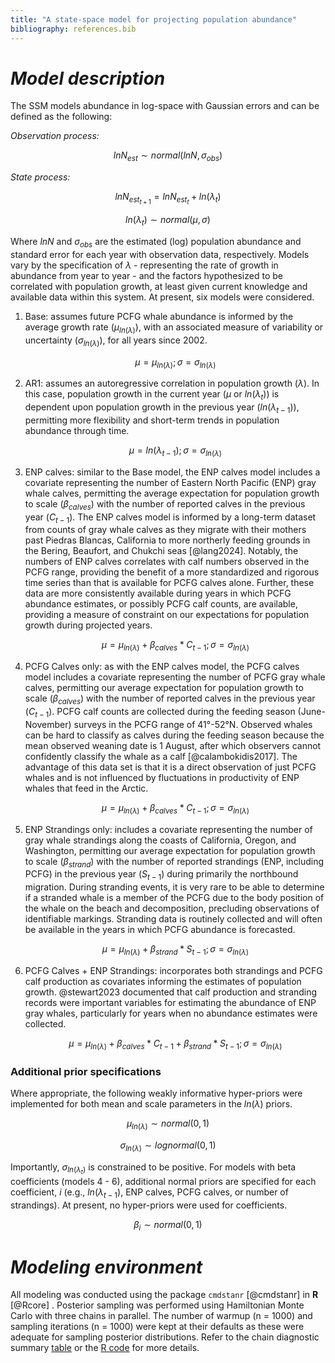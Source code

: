 ```yaml
---
title: "A state-space model for projecting population abundance"
bibliography: references.bib
---
```


# *Model description*

The SSM models abundance in log-space with Gaussian errors and can be defined as the following:

*Observation process:*

$$ lnN_{est} \sim normal(lnN, \sigma_{obs}) $$

*State process:*

$$ lnN_{est_{t+1}} = lnN_{est_{t}} + ln(\lambda_{t}) $$

$$ ln(\lambda_{t}) \sim normal(\mu, \sigma) $$

Where $lnN$ and $\sigma_{obs}$ are the estimated (log) population abundance and standard error for each year with observation data, respectively. Models vary by the specification of $\lambda$ - representing the rate of growth in abundance from year to year - and the factors hypothesized to be correlated with population growth, at least given current knowledge and available data within this system. At present, six models were considered.

1.  Base: assumes future PCFG whale abundance is informed by the average growth rate ($\mu_{ln(\lambda)}$), with an associated measure of variability or uncertainty ($\sigma_{ln(\lambda)}$), for all years since 2002.

    $$ \mu = \mu_{ln(\lambda)}; \sigma = \sigma_{ln(\lambda)} $$

3.  AR1: assumes an autoregressive correlation in population growth ($\lambda$). In this case, population growth in the current year ($\mu$ or $ln(\lambda_{t})$) is dependent upon population growth in the previous year ($ln(\lambda_{t-1})$), permitting more flexibility and short-term trends in population abundance through time.

    $$ \mu = ln(\lambda_{t-1}); \sigma = \sigma_{ln(\lambda)} $$

4.  ENP calves: similar to the Base model, the ENP calves model includes a covariate representing the number of Eastern North Pacific (ENP) gray whale calves, permitting the average expectation for population growth to scale ($\beta_{calves}$) with the number of reported calves in the previous year ($C_{t-1}$). The ENP calves model is informed by a long-term dataset from counts of gray whale calves as they migrate with their mothers past Piedras Blancas, California to more northerly feeding grounds in the Bering, Beaufort, and Chukchi seas [@lang2024]. Notably, the numbers of ENP calves correlates with calf numbers observed in the PCFG range, providing the benefit of a more standardized and rigorous time series than that is available for PCFG calves alone. Further, these data are more consistently available during years in which PCFG abundance estimates, or possibly PCFG calf counts, are available, providing a measure of constraint on our expectations for population growth during projected years.

    $$ \mu = \mu_{ln(\lambda)} + \beta_{calves} * C_{t-1}; \sigma = \sigma_{ln(\lambda)} $$

5.  PCFG Calves only: as with the ENP calves model, the PCFG calves model includes a covariate representing the number of PCFG gray whale calves, permitting our average expectation for population growth to scale ($\beta_{calves}$) with the number of reported calves in the previous year ($C_{t-1}$). PCFG calf counts are collected during the feeding season (June-November) surveys in the PCFG range of 41°-52°N. Observed whales can be hard to classify as calves during the feeding season because the mean observed weaning date is 1 August, after which observers cannot confidently classify the whale as a calf [@calambokidis2017]. The advantage of this data set is that it is a direct observation of just PCFG whales and is not influenced by fluctuations in productivity of ENP whales that feed in the Arctic.

    $$ \mu = \mu_{ln(\lambda)} + \beta_{calves} * C_{t-1}; \sigma = \sigma_{ln(\lambda)} $$

6.  ENP Strandings only: includes a covariate representing the number of gray whale strandings along the coasts of California, Oregon, and Washington, permitting our average expectation for population growth to scale ($\beta_{strand}$) with the number of reported strandings (ENP, including PCFG) in the previous year ($S_{t-1}$) during primarily the northbound migration. During stranding events, it is very rare to be able to determine if a stranded whale is a member of the PCFG due to the body position of the whale on the beach and decomposition, precluding observations of identifiable markings. Stranding data is routinely collected and will often be available in the years in which PCFG abundance is forecasted. 

    $$ \mu = \mu_{ln(\lambda)} + \beta_{strand} * S_{t-1}; \sigma = \sigma_{ln(\lambda)} $$

7.  PCFG Calves + ENP Strandings: incorporates both strandings and PCFG calf production as covariates informing the estimates of population growth. @stewart2023 documented that calf production and stranding records were important variables for estimating the abundance of ENP gray whales, particularly for years when no abundance estimates were collected.

    $$ \mu = \mu_{ln(\lambda)} + \beta_{calves} * C_{t-1} + \beta_{strand} * S_{t-1}; \sigma = \sigma_{ln(\lambda)} $$

<!--#  1. Base: $ln(\lambda_{t}) \sim normal(\mu_{ln(\lambda)}, \sigma_{ln(\lambda)})$  2. AR1v1: $ln(\lambda_{t}) \sim normal(ln(\lambda_{t-1}), \sigma_{ln(\lambda_{t})})$  3. AR2v2: $ln(\lambda_{t}) \sim normal(\mu_{ln(\lambda_{t})} + ln(\lambda_{t-1}) * \beta, \sigma_{ln(\lambda_{t})})$  4. ENP calves: $ln(\lambda_{t}) \sim normal(\mu_{ln(\lambda_{t})} + C_{t} * \beta_{calves}, \sigma_{ln(\lambda_{t})})$  5. (PCFG) Calves only: $ln(\lambda_{t}) \sim normal(\mu_{ln(\lambda_{t})} + C_{t} * \beta_{calves}, \sigma_{ln(\lambda_{t})})$  6. (ENP) Strandings only: $ln(\lambda_{t}) \sim normal(\mu_{ln\lambda} + S_{t} * \beta_{strand}, \sigma_{ln\lambda})$  7. (PCFG) Calves + Strandings: $ln(\lambda_{t}) \sim normal(\mu_{ln(\lambda_{t})} + C_{t} * \beta_{calves} + S_{t} * \beta_{strand}, \sigma_{ln(\lambda_{t})})$  -->

### Additional prior specifications

Where appropriate, the following weakly informative hyper-priors were implemented for both mean and scale parameters in the $ln(\lambda)$ priors.

$$ \mu_{ln(\lambda)} \sim normal(0, 1) $$

$$ \sigma_{ln(\lambda)} \sim lognormal(0, 1) $$

Importantly, $\sigma_{ln(\lambda_{t})}$ is constrained to be positive. For models with beta coefficients (models 4 - 6), additional normal priors are specified for each coefficient, *i* (e.g., $ln(\lambda_{t-1})$, ENP calves, PCFG calves, or number of strandings). At present, no hyper-priors were used for coefficients.

$$ \beta_i \sim normal(0, 1) $$

# 

# *Modeling environment*

All modeling was conducted using the package `cmdstanr` [@cmdstanr] in **R** [@Rcore] . Posterior sampling was performed using Hamiltonian Monte Carlo with three chains in parallel. The number of warmup (n = 1000) and sampling iterations (n = 1000) were kept at their defaults as these were adequate for sampling posterior distributions. Refer to the chain diagnostic summary [table](supp_diagnostics.html) or the [R code](https://github.com/pmahoney-noaa/noaa-pcfg-pop-ssm) for more details.
